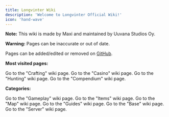 ```yaml
---
title: Longvinter Wiki
description: 'Welcome to Longvinter Official Wiki!'
icon: 'hand-wave'
---
```


<Note>**Note:** This wiki is made by Maxi and maintained by Uuvana Studios Oy.</Note>

<Warning>**Warning:** Pages can be inaccurate or out of date.</Warning>

Pages can be added/edited or removed on [GitHub](https://github.com/uuvana-studios/vinter-wiki).



**Most visited pages:**

<CardGroup cols={4}>
  <Card
    title="Crafting"
    icon="hammer"
    href="/gameplay/crafting"
  >
    Go to the "Crafting" wiki page.
  </Card>
  <Card
    title="Casino"
    icon="slot-machine"
    href="/map/casino"
  >
    Go to the "Casino" wiki page.
  </Card>
  <Card
    title="Hunting"
    icon="person-rifle"
    href="/gameplay/hunting"
  >
    Go to the "Hunting" wiki page.
  </Card>
  <Card
    title="Compendium"
    icon="list-check"
    href="/gameplay/compendium"
  >
    Go to the "Compendium" wiki page.
  </Card>
</CardGroup>

**Categories:**

<CardGroup cols={4}>
  <Card
    title="Gameplay"
    icon="gamepad-modern"
    href="/gameplay/gameplay"
  >
    Go to the "Gameplay" wiki page.
  </Card>
  <Card
    title="Items"
    icon="sack-xmark"
    href="/items/items"
  >
    Go to the "Items" wiki page.
  </Card>
<Card
    title="Map"
    icon="map"
    href="/map/map"
  >
    Go to the "Map" wiki page.
  </Card>
<Card
    title="Guides"
    icon="books"
    href="/guides/guides"
  >
    Go to the "Guides" wiki page.
  </Card>
<Card
    title="Base"
    icon="house"
    href="/base/base"
  >
    Go to the "Base" wiki page.
  </Card>
<Card
    title="Server"
    icon="server"
    href="/server/server"
  >
    Go to the "Server" wiki page.
  </Card>
</CardGroup>

